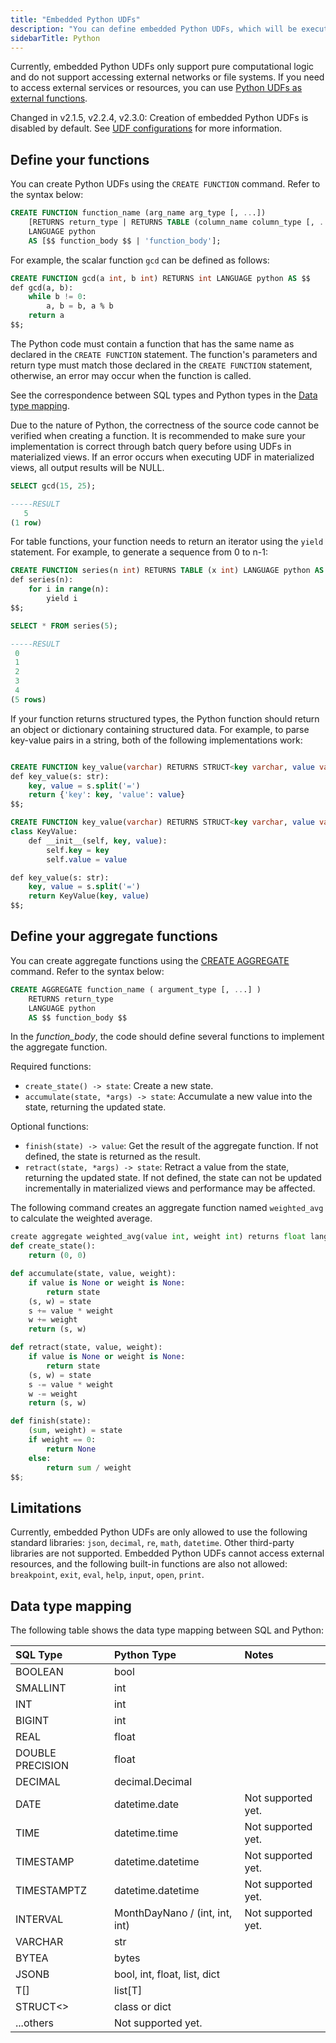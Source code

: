 ```yaml
---
title: "Embedded Python UDFs"
description: "You can define embedded Python UDFs, which will be executed in an embedded Python interpreter within RisingWave. The Python code is directly included within the [CREATE FUNCTION](/sql/commands/sql-create-function) statement."
sidebarTitle: Python
---
```


Currently, embedded Python UDFs only support pure computational logic and do not support accessing external networks or file systems. If you need to access external services or resources, you can use [Python UDFs as external functions](/sql/udfs/use-udfs-in-python).

<Note>

Changed in v2.1.5, v2.2.4, v2.3.0: Creation of embedded Python UDFs is disabled by default. See [UDF configurations](/deploy/node-specific-configurations#udf-configurations) for more information.

</Note>

## Define your functions

You can create Python UDFs using the `CREATE FUNCTION` command. Refer to the syntax below:

```sql
CREATE FUNCTION function_name (arg_name arg_type [, ...])
    [RETURNS return_type | RETURNS TABLE (column_name column_type [, ...])]
    LANGUAGE python
    AS [$$ function_body $$ | 'function_body'];
```

For example, the scalar function `gcd` can be defined as follows:

```sql Create function
CREATE FUNCTION gcd(a int, b int) RETURNS int LANGUAGE python AS $$
def gcd(a, b):
    while b != 0:
        a, b = b, a % b
    return a
$$;
```

The Python code must contain a function that has the same name as declared in the `CREATE FUNCTION` statement. The function's parameters and return type must match those declared in the `CREATE FUNCTION` statement, otherwise, an error may occur when the function is called.

See the correspondence between SQL types and Python types in the [Data type mapping](/sql/udfs/embedded-python-udfs#data-type-mapping).

<Note>

Due to the nature of Python, the correctness of the source code cannot be verified when creating a function. It is recommended to make sure your implementation is correct through batch query before using UDFs in materialized views. If an error occurs when executing UDF in materialized views, all output results will be NULL.

</Note>

```sql Call function
SELECT gcd(15, 25);

-----RESULT
   5
(1 row)

```

For table functions, your function needs to return an iterator using the `yield` statement. For example, to generate a sequence from 0 to n-1:

```sql Create function
CREATE FUNCTION series(n int) RETURNS TABLE (x int) LANGUAGE python AS $$
def series(n):
    for i in range(n):
        yield i
$$;
```
```sql Call function
SELECT * FROM series(5);

-----RESULT
 0
 1
 2
 3
 4
(5 rows)
```

If your function returns structured types, the Python function should return an object or dictionary containing structured data. For example, to parse key-value pairs in a string, both of the following implementations work:

```sql Create function

CREATE FUNCTION key_value(varchar) RETURNS STRUCT<key varchar, value varchar> LANGUAGE python AS $$
def key_value(s: str):
    key, value = s.split('=')
    return {'key': key, 'value': value}
$$;
```

```sql Create function
CREATE FUNCTION key_value(varchar) RETURNS STRUCT<key varchar, value varchar> LANGUAGE python AS $$
class KeyValue:
    def __init__(self, key, value):
        self.key = key
        self.value = value

def key_value(s: str):
    key, value = s.split('=')
    return KeyValue(key, value)
$$;
```

## Define your aggregate functions

You can create aggregate functions using the [CREATE AGGREGATE](/sql/commands/sql-create-aggregate) command. Refer to the syntax below:

```sql
CREATE AGGREGATE function_name ( argument_type [, ...] )
    RETURNS return_type
    LANGUAGE python
    AS $$ function_body $$
```

In the _function\_body_, the code should define several functions to implement the aggregate function.

Required functions:

* `create_state() -> state`: Create a new state.
* `accumulate(state, *args) -> state`: Accumulate a new value into the state, returning the updated state.

Optional functions:

* `finish(state) -> value`: Get the result of the aggregate function. If not defined, the state is returned as the result.
* `retract(state, *args) -> state`: Retract a value from the state, returning the updated state. If not defined, the state can not be updated incrementally in materialized views and performance may be affected.

The following command creates an aggregate function named `weighted_avg` to calculate the weighted average.

```py Python UDAF
create aggregate weighted_avg(value int, weight int) returns float language python as $$
def create_state():
    return (0, 0)

def accumulate(state, value, weight):
    if value is None or weight is None:
        return state
    (s, w) = state
    s += value * weight
    w += weight
    return (s, w)

def retract(state, value, weight):
    if value is None or weight is None:
        return state
    (s, w) = state
    s -= value * weight
    w -= weight
    return (s, w)

def finish(state):
    (sum, weight) = state
    if weight == 0:
        return None
    else:
        return sum / weight
$$;
```

## Limitations

Currently, embedded Python UDFs are only allowed to use the following standard libraries: `json`, `decimal`, `re`, `math`, `datetime`. Other third-party libraries are not supported. Embedded Python UDFs cannot access external resources, and the following built-in functions are also not allowed: `breakpoint`, `exit`, `eval`, `help`, `input`, `open`, `print`.

## Data type mapping

The following table shows the data type mapping between SQL and Python:

| SQL Type         | Python Type                    | Notes              |
| :--------------- | :----------------------------- | :----------------- |
| BOOLEAN          | bool                           |                    |
| SMALLINT         | int                            |                    |
| INT              | int                            |                    |
| BIGINT           | int                            |                    |
| REAL             | float                          |                    |
| DOUBLE PRECISION | float                          |                    |
| DECIMAL          | decimal.Decimal                |                    |
| DATE             | datetime.date                  | Not supported yet. |
| TIME             | datetime.time                  | Not supported yet. |
| TIMESTAMP        | datetime.datetime              | Not supported yet. |
| TIMESTAMPTZ      | datetime.datetime              | Not supported yet. |
| INTERVAL         | MonthDayNano / (int, int, int) | Not supported yet. |
| VARCHAR          | str                            |                    |
| BYTEA            | bytes                          |                    |
| JSONB            | bool, int, float, list, dict   |                    |
| T\[\]            | list\[T\]                      |                    |
| STRUCT\<>         | class or dict                  |                    |
| ...others        | Not supported yet.             |                    |
